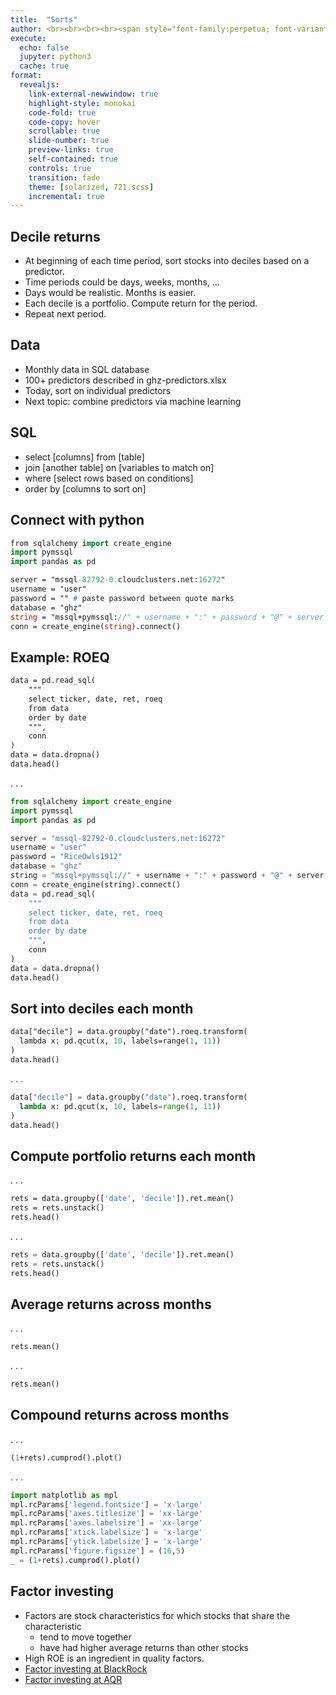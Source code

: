 ```yaml
---
title:  "Sorts"
author: <br><br><br><br><span style="font-family:perpetua; font-variant:small-caps; color:#404040;">Kerry Back</span><br><br><img src="RiceBusiness-transparent-logo-sm.png"  height=80>
execute:
  echo: false
  jupyter: python3
  cache: true
format: 
  revealjs:
    link-external-newwindow: true
    highlight-style: monokai
    code-fold: true
    code-copy: hover
    scrollable: true
    slide-number: true
    preview-links: true
    self-contained: true
    controls: true
    transition: fade
    theme: [solarized, 721.scss]
    incremental: true
---
```



## Decile returns

- At beginning of each time period, sort stocks into deciles based on a predictor.
- Time periods could be days, weeks, months, ...
- Days would be realistic.  Months is easier.
- Each decile is a portfolio. Compute return for the period.  
- Repeat next period.





## Data

- Monthly data in SQL database
- 100+ predictors described in ghz-predictors.xlsx
- Today, sort on individual predictors
- Next topic: combine predictors via machine learning

## SQL 

- select [columns] from [table] 
- join [another table] on [variables to match on]
- where [select rows based on conditions]
- order by [columns to sort on]

## Connect with python

```.p
from sqlalchemy import create_engine
import pymssql
import pandas as pd

server = "mssql-82792-0.cloudclusters.net:16272"
username = "user"
password = "" # paste password between quote marks
database = "ghz"
string = "mssql+pymssql://" + username + ":" + password + "@" + server + "/" + database
conn = create_engine(string).connect()
```

## Example: ROEQ

```.p
data = pd.read_sql(
    """
    select ticker, date, ret, roeq
    from data
    order by date
    """, 
    conn
)
data = data.dropna()
data.head()
```

. . .

```python
from sqlalchemy import create_engine
import pymssql
import pandas as pd

server = "mssql-82792-0.cloudclusters.net:16272"
username = "user"
password = "RiceOwls1912" 
database = "ghz"
string = "mssql+pymssql://" + username + ":" + password + "@" + server + "/" + database
conn = create_engine(string).connect()
data = pd.read_sql(
    """
    select ticker, date, ret, roeq 
    from data
    order by date
    """, 
    conn
)
data = data.dropna()
data.head()
```

## Sort into deciles each month

```p
data["decile"] = data.groupby("date").roeq.transform(
  lambda x: pd.qcut(x, 10, labels=range(1, 11))
)
data.head()
```

. . .

```python
data["decile"] = data.groupby("date").roeq.transform(
  lambda x: pd.qcut(x, 10, labels=range(1, 11))
)
data.head()
```

## Compute portfolio returns each month

. . .

```p
rets = data.groupby(['date', 'decile']).ret.mean()
rets = rets.unstack()
rets.head()
```

. . .

```python
rets = data.groupby(['date', 'decile']).ret.mean()
rets = rets.unstack()
rets.head()
```

## Average returns across months

. . .

```p
rets.mean()
```

. . .

```python
rets.mean()
```

## Compound returns across months

. . .

```p
(1+rets).cumprod().plot()
```

. . .

```python
import matplotlib as mpl
mpl.rcParams['legend.fontsize'] = 'x-large'
mpl.rcParams['axes.titlesize'] = 'xx-large'
mpl.rcParams['axes.labelsize'] = 'xx-large'
mpl.rcParams['xtick.labelsize'] = 'x-large'
mpl.rcParams['ytick.labelsize'] = 'x-large'
mpl.rcParams['figure.figsize'] = (16,5)
_ = (1+rets).cumprod().plot()
```

## Factor investing

- Factors are stock characteristics for which stocks that share the characteristic
  - tend to move together
  -  have had higher average returns than other stocks
- High ROE is an ingredient in quality factors.
- [Factor investing at BlackRock](https://www.blackrock.com/us/individual/investment-ideas/what-is-factor-investing){.external target="_blank"}
- [Factor investing at AQR](https://www.aqr.com/Learning-Center/Systematic-Equities/Systematic-Equities-A-Closer-Look?gclid=Cj0KCQiA_8OPBhDtARIsAKQu0gZS3uj9A0fdCN5eB_P-uUfY0VWr2uY9MW503bgPnO7DbQeVr2_WlxkaAlwhEALw_wcB){.external target="_blank"}